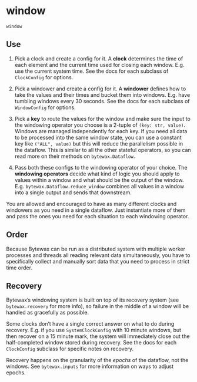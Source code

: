 # window { #bytewax.window }

`window`

## Use


1. Pick a clock and create a config for it. A **clock** determines the
time of each element and the current time used for closing each
window. E.g. use the current system time. See the docs for each
subclass of `ClockConfig` for options.

2. Pick a windower and create a config for it. A **windower** defines
how to take the values and their times and bucket them into
windows. E.g. have tumbling windows every 30 seconds. See the docs for
each subclass of `WindowConfig` for options.

3. Pick a **key** to route the values for the window and make sure the
input to the windowing operator you choose is a 2-tuple of `(key: str,
value)`. Windows are managed independently for each key. If you need
all data to be processed into the same window state, you can use a
constant key like `("ALL", value)` but this will reduce the
parallelism possible in the dataflow. This is similar to all the other
stateful operators, so you can read more on their methods on
`bytewax.Dataflow`.

4. Pass both these configs to the windowing operator of your
choice. The **windowing operators** decide what kind of logic you
should apply to values within a window and what should be the output
of the window. E.g. `bytewax.Dataflow.reduce_window` combines all
values in a window into a single output and sends that downstream.

You are allowed and encouraged to have as many different clocks and
windowers as you need in a single dataflow. Just instantiate more of
them and pass the ones you need for each situation to each windowing
operator.



## Order


Because Bytewax can be run as a distributed system with multiple
worker processes and threads all reading relevant data simultaneously,
you have to specifically collect and manually sort data that you need
to process in strict time order.



## Recovery


Bytewax's windowing system is built on top of its recovery system (see
`bytewax.recovery` for more info), so failure in the middle of a
window will be handled as gracefully as possible.

Some clocks don't have a single correct answer on what to do during
recovery. E.g. if you use `SystemClockConfig` with 10 minute windows,
but then recover on a 15 minute mark, the system will immediately
close out the half-completed window stored during recovery. See the
docs for each `ClockConfig` subclass for specific notes on recovery.

Recovery happens on the granularity of the _epochs_ of the dataflow,
not the windows. See `bytewax.inputs` for more information on ways to
adjust epochs.